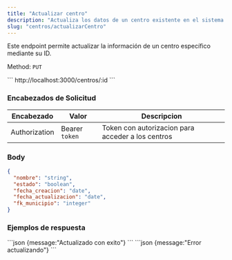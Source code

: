 ```yaml
---
title: "Actualizar centro"
description: "Actualiza los datos de un centro existente en el sistema."
slug: "centros/actualizarCentro"
---
```



Este endpoint permite actualizar la información de un centro específico mediante su ID.


Method: `PUT`

<Tabs>
  <TabItem label="Endpoint">
  ```
  http://localhost:3000/centros/:id
  ```
  </TabItem>
</Tabs>

<h3>Encabezados de Solicitud</h3>

| Encabezado | Valor | Descripcion
|----------|-------| -------
| Authorization |  Bearer `token` | Token con autorizacion para acceder a los centros


### Body

```json
{
  "nombre": "string",
  "estado": "boolean",
  "fecha_creacion": "date",
  "fecha_actualizacion": "date",
  "fk_municipio": "integer"
}
```


<h3>Ejemplos de respuesta</h3>

<Tabs>
  <TabItem label="Status 200">
  ```json
  {message:"Actualizado con exito"}
  ```
  </TabItem>

  <TabItem label="Status 500">
  ```json
  {message:"Error actualizando"}
  ```
  </TabItem>
</Tabs>

